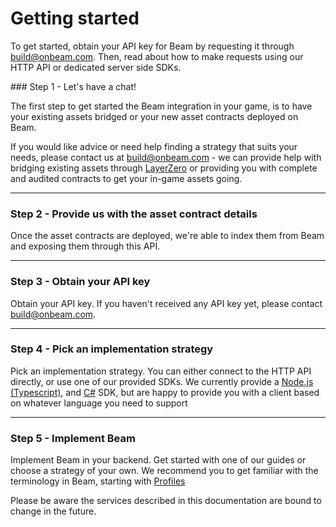 
# Getting started

To get started, obtain your API key for Beam by requesting it through build@onbeam.com. Then, read about how to make requests using our HTTP API or dedicated server side SDKs.

<Steps>
### Step 1 - Let's have a chat!

The first step to get started the Beam integration in your game, is to have your existing assets bridged or your new asset contracts deployed on Beam.

If you would like advice or need help finding a strategy that suits your needs, please contact us at build@onbeam.com - we can provide help with bridging existing assets through [LayerZero](https://layerzero.network/) or providing you with complete and audited contracts to get your in-game assets going.

---

### Step 2 - Provide us with the asset contract details

Once the asset contracts are deployed, we're able to index them from Beam and exposing them through this API.

---

### Step 3 - Obtain your API key

Obtain your API key. If you haven't received any API key yet, please contact build@onbeam.com.

---

### Step 4 - Pick an implementation strategy

Pick an implementation strategy. You can either connect to the HTTP API directly, or use one of our provided SDKs. We currently provide a [Node.js (Typescript)](https://github.com/Merit-Circle/beam-node), and [C#](https://github.com/Merit-Circle/beam-csharp) SDK, but are happy to provide you with a client based on whatever language you need to support

---

### Step 5 - Implement Beam

Implement Beam in your backend. Get started with one of our guides or choose a strategy of your own. We recommend you to get familiar with the terminology in Beam, starting with [Profiles](/service/profiles)

<Callout emoji="👾">
  Please be aware the services described in this documentation are bound to
  change in the future.
</Callout>

</Steps>
